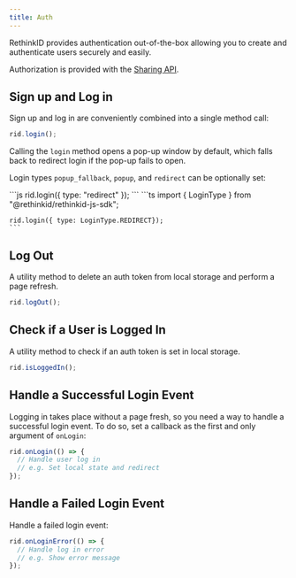 ```yaml
---
title: Auth
---
```



RethinkID provides authentication out-of-the-box allowing you to create and authenticate users securely and easily.

Authorization is provided with the [Sharing API](/docs/features/sharing).

## Sign up and Log in

Sign up and log in are conveniently combined into a single method call:

```js
rid.login();
```

Calling the `login` method opens a pop-up window by default, which falls back to redirect login if the pop-up fails to open.

Login types `popup_fallback`, `popup`, and `redirect` can be optionally set:

<Tabs>
  <TabItem label="JS">
    ```js
    rid.login({ type: "redirect" });
    ```
  </TabItem>
  <TabItem label="TS">
    ```ts
    import { LoginType } from "@rethinkid/rethinkid-js-sdk";

    rid.login({ type: LoginType.REDIRECT});
    ```

  </TabItem>
</Tabs>

## Log Out

A utility method to delete an auth token from local storage and perform a page refresh.

```js
rid.logOut();
```

## Check if a User is Logged In

A utility method to check if an auth token is set in local storage.

```js
rid.isLoggedIn();
```

## Handle a Successful Login Event

Logging in takes place without a page fresh, so you need a way to handle a successful login event. To do so, set a callback as the first and only argument of `onLogin`:

```js
rid.onLogin(() => {
  // Handle user log in
  // e.g. Set local state and redirect
});
```

## Handle a Failed Login Event

Handle a failed login event:

```js
rid.onLoginError(() => {
  // Handle log in error
  // e.g. Show error message
});
```
